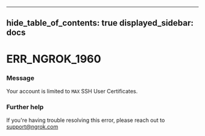 

---
hide_table_of_contents: true
displayed_sidebar: docs
---


# ERR_NGROK_1960

### Message
Your account is limited to `MAX` SSH User Certificates.

<ErrorDetails />



### Further help
If you're having trouble resolving this error, please reach out to [support@ngrok.com](mailto:support@ngrok.com?subject=Help%20with%20ERR_NGROK_1960)

